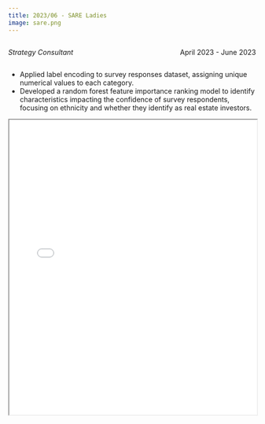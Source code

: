 ```yaml
---
title: 2023/06 - SARE Ladies
image: sare.png
---
```


::: {style="overflow: hidden;"}
::: {style="float: left;"}
*Strategy Consultant*
:::

::: {style="float: right;"}
April 2023 - June 2023
:::
:::

-   Applied label encoding to survey responses dataset, assigning unique numerical values to each category.
-   Developed a random forest feature importance ranking model to identify characteristics impacting the confidence of survey respondents, focusing on ethnicity and whether they identify as real estate investors.

::: {#fig-RefCardR}
<iframe width="100%" height="600" src="SARE Ladies PPT Deliverable.pdf">

</iframe>
:::
